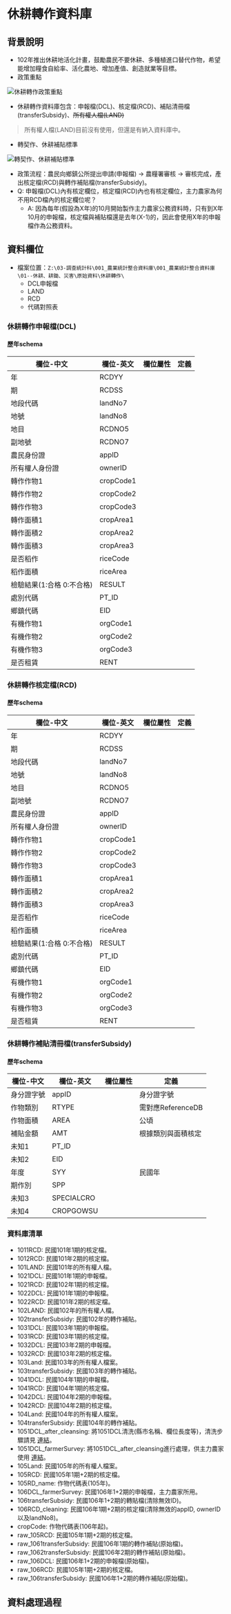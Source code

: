 # 休耕轉作資料庫

## 背景說明
- 102年推出休耕地活化計畫，鼓勵農民不要休耕、多種植進口替代作物，希望能增加糧食自給率、活化農地、增加產值、創造就業等目標。
- 政策重點

![](https://trello-attachments.s3.amazonaws.com/5a0117d243de779b5875b2b7/5b35a68220a68812ef5dda16/996c79f23fad909ba995902b75428503/fallow.png "休耕轉作政策重點")

- 休耕轉作資料庫包含：申報檔(DCL)、核定檔(RCD)、補貼清冊檔(transferSubsidy)、~~所有權人檔(LAND)~~

> 所有權人檔(LAND)目前沒有使用，但還是有納入資料庫中。

- 轉契作、休耕補貼標準

![](https://trello-attachments.s3.amazonaws.com/5a0117d243de779b5875b2b7/5b35a68220a68812ef5dda16/7ecec551ba11410549643c0906e035bc/2.png "轉契作、休耕補貼標準")

- 政策流程：農民向鄉鎮公所提出申請(申報檔) -> 農糧署審核 -> 審核完成，產出核定檔(RCD)與轉作補貼檔(transferSubsidy)。
- Q: 申報檔(DCL)內有核定欄位，核定檔(RCD)內也有核定欄位，主力農家為何不用RCD檔內的核定欄位呢？
  + A: 因為每年(假設為X年)的10月開始製作主力農家公務資料時，只有到X年10月的申報檔，核定檔與補貼檔還是去年(X-1)的，因此會使用X年的申報檔作為公務資料。

## 資料欄位

- 檔案位置：`Z:\03-調查統計科\001_農業統計整合資料庫\001_農業統計整合資料庫\01--休耕、耕鋤、災害\原始資料\休耕轉作\`
  + DCL申報檔
  + LAND
  + RCD
  + 代碼對照表

### 休耕轉作申報檔(DCL)

#### 歷年schema {-}

欄位-中文                 | 欄位-英文  | 欄位屬性        | 定義
--------------------------|------------|----------------|-----------
年                        | RCDYY      | | 
期                        | RCDSS      | | 
地段代碼                  | landNo7    | | 
地號                      | landNo8    | | 
地目                      | RCDNO5     | | 
副地號                    | RCDNO7     | | 
農民身份證                | appID      | | 
所有權人身份證            | ownerID    | | 
轉作作物1                 | cropCode1  | | 
轉作作物2                 | cropCode2  | | 
轉作作物3                 | cropCode3  | | 
轉作面積1                 | cropArea1  | | 
轉作面積2                 | cropArea2  | | 
轉作面積3                 | cropArea3  | | 
是否稻作                  | riceCode   | | 
稻作面積                  | riceArea   | | 
檢驗結果(1:合格 0:不合格) | RESULT     | | 
處別代碼                  | PT_ID      | | 
鄉鎮代碼                  | EID        | | 
有機作物1                 | orgCode1   | | 
有機作物2                 | orgCode2   | | 
有機作物3                 | orgCode3   | | 
是否租賃                  | RENT       | | 

### 休耕轉作核定檔(RCD)

#### 歷年schema {-}

欄位-中文                 | 欄位-英文  | 欄位屬性        | 定義
--------------------------|------------|----------------|-----------
年                        | RCDYY      | | 
期                        | RCDSS      | | 
地段代碼                  | landNo7    | | 
地號                      | landNo8    | | 
地目                      | RCDNO5     | | 
副地號                    | RCDNO7     | | 
農民身份證                | appID      | | 
所有權人身份證            | ownerID    | | 
轉作作物1                 | cropCode1  | | 
轉作作物2                 | cropCode2  | | 
轉作作物3                 | cropCode3  | | 
轉作面積1                 | cropArea1  | | 
轉作面積2                 | cropArea2  | | 
轉作面積3                 | cropArea3  | | 
是否稻作                  | riceCode   | | 
稻作面積                  | riceArea   | | 
檢驗結果(1:合格 0:不合格) | RESULT     | | 
處別代碼                  | PT_ID      | | 
鄉鎮代碼                  | EID        | | 
有機作物1                 | orgCode1   | | 
有機作物2                 | orgCode2   | | 
有機作物3                 | orgCode3   | | 
是否租賃                  | RENT       | | 

### 休耕轉作補貼清冊檔(transferSubsidy)

#### 歷年schema {-}

欄位-中文  | 欄位-英文  | 欄位屬性       | 定義
-----------|------------|----------------|-----------
身分證字號 | appID      |  | 身分證字號 
作物類別   | RTYPE      |  | 需對應ReferenceDB
作物面積   | AREA       |  | 公頃
補貼金額   | AMT        |  | 根據類別與面積核定
未知1      | PT_ID      |  |
未知2      | EID        |  |
年度       | SYY        |  | 民國年
期作別     | SPP        |  | 
未知3      | SPECIALCRO |  |
未知4      | CROPGOWSU  |  |

### 資料庫清單 {-}
- 1011RCD: 民國101年1期的核定檔。
- 1012RCD: 民國101年2期的核定檔。
- 101LAND: 民國101年的所有權人檔。
- 1021DCL: 民國101年1期的申報檔。
- 1021RCD: 民國102年1期的核定檔。
- 1022DCL: 民國101年1期的申報檔。
- 1022RCD: 民國101年2期的核定檔。
- 102LAND: 民國102年的所有權人檔。
- 102transferSubsidy: 民國102年的轉作補貼。
- 1031DCL: 民國103年1期的申報檔。
- 1031RCD: 民國103年1期的核定檔。
- 1032DCL: 民國103年2期的申報檔。
- 1032RCD: 民國103年2期的核定檔。
- 103Land: 民國103年的所有權人檔案。
- 103transferSubsidy: 民國103年的轉作補貼。
- 1041DCL: 民國104年1期的申報檔。
- 1041RCD: 民國104年1期的核定檔。
- 1042DCL: 民國104年2期的申報檔。
- 1042RCD: 民國104年2期的核定檔。
- 104Land: 民國104年的所有權人檔案。
- 104transferSubsidy: 民國104年的轉作補貼。
- 1051DCL_after_cleansing: 將1051DCL清洗(縣市名稱、欄位長度等)，清洗步驟請見 [連結](https://trello-attachments.s3.amazonaws.com/58f5cc1b87fa08bd1723b9ba/59082f65d7db81f5bf785cc0/e1bec0398c987eb96d03915369dc27e8/105DCL_cleansing.sql)。
- 1051DCL_farmerSurvey: 將1051DCL_after_cleansing進行處理，供主力農家使用 [連結](https://trello.com/c/PtPwtLPl/128-03%E4%BC%91%E8%80%95%E8%BD%89%E4%BD%9C%E7%94%B3%E5%A0%B1fallowdcl)。
- 105Land: 民國105年的所有權人檔案。
- 105RCD: 民國105年1期+2期的核定檔。
- 105RD_name: 作物代碼表(105年)。
- 106DCL_farmerSurvey: 民國106年1+2期的申報檔，主力農家所用。
- 106transferSubsidy: 民國106年1+2期的轉貼檔(清除無效ID)。
- 106RCD_cleaning: 民國106年1期+2期的核定檔(清除無效的appID, ownerID以及landNo8)。
- cropCode: 作物代碼表(106年起)。
- raw_105RCD: 民國105年1期+2期的核定檔。
- raw_1061transferSubsidy: 民國106年1期的轉作補貼(原始檔)。
- raw_1062transferSubsidy: 民國106年2期的轉作補貼(原始檔)。
- raw_106DCL: 民國106年1+2期的申報檔(原始檔)。
- raw_106RCD: 民國105年1期+2期的核定檔。
- raw_106transferSubsidy: 民國106年1+2期的轉作補貼(原始檔)。

## 資料處理過程
